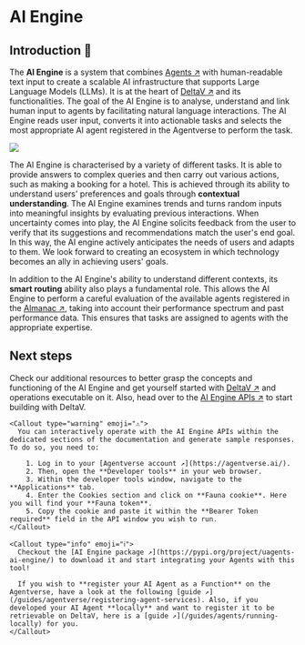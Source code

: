 
# AI Engine

## Introduction 🚀


The **AI Engine** is a system that combines [Agents ↗️](/concepts/agents/agents) with human-readable text input to create a scalable AI infrastructure that supports Large Language Models (LLMs). It is at the heart of [DeltaV ↗️](/concepts/ai-engine/deltav) and its functionalities. The goal of the AI Engine is to analyse, understand and link human input to agents by facilitating natural language interactions. The AI Engine reads user input, converts it into actionable tasks and selects the most appropriate AI agent registered in the Agentverse to perform the task.

![](../../../src/images/concepts/ai-engine/system_diagram_ai_engine.svg)

The AI Engine is characterised by a variety of different tasks. It is able to provide answers to complex queries and then carry out various actions, such as making a booking for a hotel. This is achieved through its ability to understand users' preferences and goals through **contextual understanding**. The AI Engine examines trends and turns random inputs into meaningful insights by evaluating previous interactions. When uncertainty comes into play, the AI Engine solicits feedback from the user to verify that its suggestions and recommendations match the user's end goal. In this way, the AI engine actively anticipates the needs of users and adapts to them. We look forward to creating an ecosystem in which technology becomes an ally in achieving users' goals.

In addition to the AI Engine's ability to understand different contexts, its **smart routing** ability also plays a fundamental role. This allows the AI Engine to perform a careful evaluation of the available agents registered in the [Almanac ↗️](/concepts/agent-services/agentverse-intro), taking into account their performance spectrum and past performance data. This ensures that tasks are assigned to agents with the appropriate expertise.

## Next steps

Check our additional resources to better grasp the concepts and functioning of the AI Engine and get yourself started with [DeltaV ↗️](https://deltav.agentverse.ai/) and operations executable on it. Also, head over to the [AI Engine APIs ↗️](/apis#ai-engine-apis) to start building with DeltaV.

    <Callout type="warning" emoji="⚠️">
      You can interactively operate with the AI Engine APIs within the dedicated sections of the documentation and generate sample responses. To do so, you need to:

        1. Log in to your [Agentverse account ↗️](https://agentverse.ai/).
        2. Then, open the **Developer tools** in your web browser.
        3. Within the developer tools window, navigate to the **Applications** tab.
        4. Enter the Cookies section and click on **Fauna cookie**. Here you will find your **Fauna token**.
        5. Copy the cookie and paste it within the **Bearer Token required** field in the API window you wish to run.
    </Callout>

    <Callout type="info" emoji="ℹ️">
      Checkout the [AI Engine package ↗️](https://pypi.org/project/uagents-ai-engine/) to download it and start integrating your Agents with this tool!

      If you wish to **register your AI Agent as a Function** on the Agentverse, have a look at the following [guide ↗️](/guides/agentverse/registering-agent-services). Also, if you developed your AI Agent **locally** and want to register it to be retrievable on DeltaV, here is a [guide ↗️](/guides/agents/running-locally) for you.
    </Callout>
